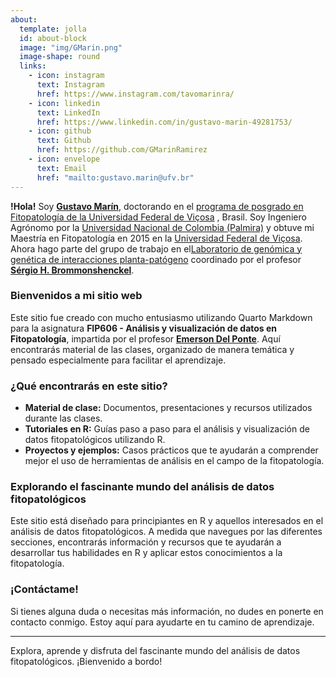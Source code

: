 ```yaml
---
about: 
  template: jolla
  id: about-block
  image: "img/GMarin.png"
  image-shape: round
  links:
    - icon: instagram
      text: Instagram
      href: https://www.instagram.com/tavomarinra/
    - icon: linkedin
      text: LinkedIn
      href: https://www.linkedin.com/in/gustavo-marin-49281753/
    - icon: github
      text: Github
      href: https://github.com/GMarinRamirez
    - icon: envelope
      text: Email
      href: "mailto:gustavo.marin@ufv.br"
---
```


::: {#about-block}
:::

**!Hola!** Soy [**Gustavo Marín**](https://www.cenicafe.org/es/index.php/quienes_somos/nuestra_gente/quienes_somos_gustavo_adolfo_marin_ramirez), doctorando en el [programa de posgrado en Fitopatología de la Universidad Federal de Viçosa](https://www.dfp.ufv.br/) , Brasil. Soy Ingeniero Agrónomo por la [Universidad Nacional de Colombia (Palmira)](https://www.palmira.unal.edu.co/) y obtuve mi Maestría en Fitopatología en 2015 en la [Universidad Federal de Viçosa](https://www.ufv.br/campus-vicosa/). Ahora hago parte del grupo de trabajo en el[Laboratorio de genómica y genética de interacciones planta-patógeno](https://bioagro.ufv.br/laboratorio-de-genomica-e-genetica-de-interacoes-planta-patogeno/) coordinado por el profesor [**Sérgio H. Brommonshenckel**](https://www.linkedin.com/in/sergio-brommonschenkel-6b908233/). 

### Bienvenidos a mi sitio web

Este sitio fue creado con mucho entusiasmo utilizando Quarto Markdown para la asignatura **FIP606 - Análisis y visualización de datos en Fitopatología**, impartida por el profesor [**Emerson Del Ponte**](https://emersondelponte.netlify.app/). Aquí encontrarás material de las clases, organizado de manera temática y pensado especialmente para facilitar el aprendizaje.

### ¿Qué encontrarás en este sitio?

-   **Material de clase:** Documentos, presentaciones y recursos utilizados durante las clases.
-   **Tutoriales en R:** Guías paso a paso para el análisis y visualización de datos fitopatológicos utilizando R.
-   **Proyectos y ejemplos:** Casos prácticos que te ayudarán a comprender mejor el uso de herramientas de análisis en el campo de la fitopatología.

### Explorando el fascinante mundo del análisis de datos fitopatológicos

Este sitio está diseñado para principiantes en R y aquellos interesados en el análisis de datos fitopatológicos. A medida que navegues por las diferentes secciones, encontrarás información y recursos que te ayudarán a desarrollar tus habilidades en R y aplicar estos conocimientos a la fitopatología.

### ¡Contáctame!

Si tienes alguna duda o necesitas más información, no dudes en ponerte en contacto conmigo. Estoy aquí para ayudarte en tu camino de aprendizaje.

------------------------------------------------------------------------

Explora, aprende y disfruta del fascinante mundo del análisis de datos fitopatológicos. ¡Bienvenido a bordo!
